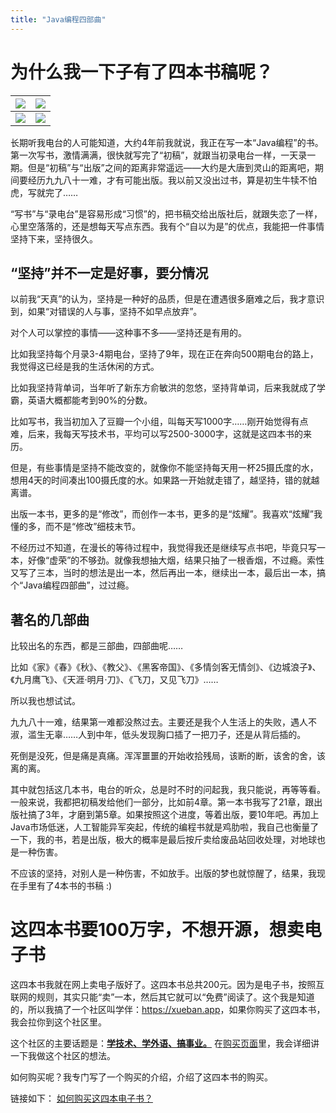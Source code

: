 ```yaml
---
title: "Java编程四部曲"
---
```


# 为什么我一下子有了四本书稿呢？

| ![](img/java.png)   | ![](img/game.png)   |
|---------------------|---------------------|
| ![](img/gui.png)    | ![](img/spring.png) |

长期听我电台的人可能知道，大约4年前我就说，我正在写一本“Java编程”的书。第一次写书，激情满满，很快就写完了“初稿”，就跟当初录电台一样，一天录一期。但是“初稿”与“出版”之间的距离非常遥远——大约是大唐到灵山的距离吧，期间要经历九九八十一难，才有可能出版。我以前又没出过书，算是初生牛犊不怕虎，写就完了……

“写书”与“录电台”是容易形成“习惯”的，把书稿交给出版社后，就跟失恋了一样，心里空落落的，还是想每天写点东西。我有个“自以为是”的优点，我能把一件事情坚持下来，坚持很久。

::: callout-important
## “坚持”并不一定是好事，要分情况

以前我“天真”的认为，坚持是一种好的品质，但是在遭遇很多磨难之后，我才意识到，如果“对错误的人与事，坚持不如早点放弃”。

对个人可以掌控的事情——这种事不多——坚持还是有用的。

比如我坚持每个月录3-4期电台，坚持了9年，现在正在奔向500期电台的路上，我觉得这已经是我的生活休闲的方式。

比如我坚持背单词，当年听了新东方俞敏洪的忽悠，坚持背单词，后来我就成了学霸，英语大概都能考到90%的分数。

比如写书，我当初加入了豆瓣一个小组，叫每天写1000字……刚开始觉得有点难，后来，我每天写技术书，平均可以写2500-3000字，这就是这四本书的来历。

但是，有些事情是坚持不能改变的，就像你不能坚持每天用一杯25摄氏度的水，想用4天的时间凑出100摄氏度的水。如果路一开始就走错了，越坚持，错的就越离谱。
:::

出版一本书，更多的是“修改”，而创作一本书，更多的是“炫耀”。我喜欢“炫耀”我懂的多，而不是“修改”细枝末节。

不经历过不知道，在漫长的等待过程中，我觉得我还是继续写点书吧，毕竟只写一本，好像“虚荣”的不够劲。就像我想抽大烟，结果只抽了一根香烟，不过瘾。索性又写了三本，当时的想法是出一本，然后再出一本，继续出一本，最后出一本，搞个“Java编程四部曲”，过过瘾。

::: callout-tip
## 著名的几部曲

比较出名的东西，都是三部曲，四部曲呢……

比如《家》《春》《秋》、《教父》、《黑客帝国》、《多情剑客无情剑》、《边城浪子》、《九月鹰飞》、《天涯·明月·刀》、《飞刀，又见飞刀》……

所以我也想试试。
:::

九九八十一难，结果第一难都没熬过去。主要还是我个人生活上的失败，遇人不淑，滥生无辜……人到中年，低头发现胸口插了一把刀子，还是从背后插的。

死倒是没死，但是痛是真痛。浑浑噩噩的开始收拾残局，该断的断，该舍的舍，该离的离。

其中就包括这几本书，电台的听众，总是时不时的问起我，我只能说，再等等看。一般来说，我都把初稿发给他们一部分，比如前4章。第一本书我写了21章，跟出版社搞了3年，才磨到第5章。如果按照这个进度，等着出版，要10年吧。再加上Java市场低迷，人工智能异军突起，传统的编程书就是鸡肋啦，我自己也衡量了一下，我的书，若是出版，极大的概率是最后按斤卖给废品站回收处理，对地球也是一种伤害。

不应该的坚持，对别人是一种伤害，不如放手。出版的梦也就惊醒了，结果，我现在手里有了4本书的书稿 :)

# 这四本书要100万字，不想开源，想卖电子书

这四本书我就在网上卖电子版好了。这四本书总共200元。因为是电子书，按照互联网的规则，其实只能“卖”一本，然后其它就可以“免费”阅读了。这个我是知道的，所以我搞了一个社区叫学伴：<https://xueban.app>，如果你购买了这四本书，我会拉你到这个社区里。

这个社区的主要话题是：<u>**学技术、学外语、搞事业。**</u> 在[购买页面](pay.qmd)里，我会详细讲一下我做这个社区的想法。

如何购买呢？我专门写了一个购买的介绍，介绍了这四本书的购买。

链接如下： [如何购买这四本电子书？](pay.qmd)

